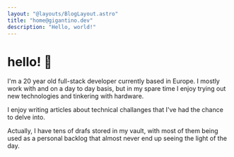 ```yaml
---
layout: "@layouts/BlogLayout.astro"
title: "home@gigantino.dev"
description: "Hello, world!"
---
```



# hello! 👋

I'm a 20 year old full-stack developer currently based in Europe. I mostly work
with <Badge type="nuxt" href="https://nuxt.com/" /> and <Badge type="typescript" href="https://typescriptlang.org/" />
on a day to day basis, but in my spare time I enjoy trying out new technologies and tinkering with hardware.

<Links />

I enjoy writing articles about technical challanges that I've had the chance to delve into.

<Posts />

Actually, I have tens of drafs stored in my <Badge type="obsidian" href="https://obsidian.md/" /> vault,
with most of them being used as a personal backlog that almost never end up seeing the
light of the day.
